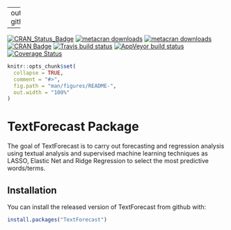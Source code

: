 
---
output: github_document
  
---
[![CRAN_Status_Badge](https://www.r-pkg.org/badges/version/TextForecast)](https://cran.r-project.org/package=TextForecast)
[![metacran downloads](https://cranlogs.r-pkg.org/badges/grand-total/TextForecast)](https://cran.r-project.org/package=TextForecast)
[![metacran downloads](https://cranlogs.r-pkg.org/badges/last-week/TextForecast)](https://cran.r-project.org/package=TextForecast)
[![CRAN Badge](https://cranlogs.r-pkg.org/badges/TextForecast)](https://cran.r-project.org/package=TextForecast)
[![Travis build status](https://travis-ci.com/lucasgodeiro/TextForecast.svg?branch=master)](https://travis-ci.com/lucasgodeiro/TextForecast)
[![AppVeyor build status](https://ci.appveyor.com/api/projects/status/github/lucasgodeiro/TextForecast?branch=master&svg=true)](https://ci.appveyor.com/project/lucasgodeiro/TextForecast)
[![Coverage Status](https://img.shields.io/codecov/c/github/lucasgodeiro/TextForecast/master.svg)](https://codecov.io/github/lucasgodeiro/TextForecast?branch=master)


<!-- README.md is generated from README.Rmd. Please edit that file -->

```r
knitr::opts_chunk$set(
  collapse = TRUE,
  comment = "#>",
  fig.path = "man/figures/README-",
  out.width = "100%"
)
```
# TextForecast Package

The goal of TextForecast is to carry out forecasting and regression analysis using textual analysis and supervised machine learning techniques as LASSO, Elastic Net and Ridge Regression to select the most predictive words/terms.

## Installation

You can install the released version of TextForecast from github with:

``` r
install.packages("TextForecast")
```


